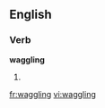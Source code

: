 
==English==

===Verb===
'''waggling'''

# {{present participle of|waggle}}

[[fr:waggling]]
[[vi:waggling]]